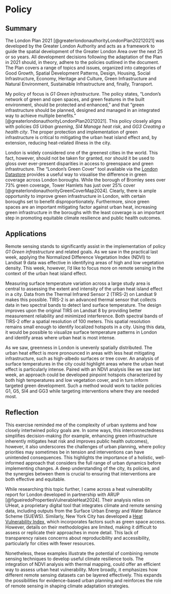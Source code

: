 # Policy

## Summary

The London Plan 2021 [@greaterlondonauthorityLondonPlan20212021] was developed by the Greater London Authority and acts as a framework to guide the spatial development of the Greater London Area over the next 25 or so years. All development decisions following the adaptation of the Plan in 2021 should, in theory, adhere to the policies outlined in the document. The Plan covers a range of topics and issues, organized into categories of Good Growth, Spatial Development Patterns, Design, Housing, Social Infrastructure, Economy, Heritage and Culture, Green Infrastructure and Natural Environment, Sustainable Infrastructure and, finally, Transport.

My policy of focus is *G1 Green infrastructure*. The policy states, “London’s network of green and open spaces, and green features in the built environment, should be protected and enhanced,” and that “green infrastructure should be planned, designed and managed in an integrated way to achieve multiple benefits.” [@greaterlondonauthorityLondonPlan20212021]. This policy closely aligns with policies *G5 Urban greening*, *SI4 Manage heat risk*, and *GG3 Creating a health city*. The proper protection and implementation of green infrastructure is critical to mitigating the urban heat island effect and, by extension, reducing heat-related illness in the city.

London is widely considered one of the greenest cities in the world. This fact, however, should not be taken for granted, nor should it be used to gloss over ever-present disparities in access to greenspace and green infrastructure. The “London’s Green Cover” tool available via the [London Datastore](https://apps.london.gov.uk/green-cover/?layers=tree-canopy,green,blue&pos=9.5/51.48800/-0.08750) provides a useful way to visualise the difference in green coverage across London boroughs. While the borough of Bromley sees over 73% green coverage, Tower Hamlets has just over 25% cover [@greaterlondonauthorityGreenCoverMap2024]. Clearly, there is ample opportunity to improve green infrastructure in London, with certain boroughs set to benefit disproportionately. Furthermore, since green spaces are an important mitigating factor against urban heat, increasing green infrastructure in the boroughs with the least coverage is an important step in promoting equitable climate resilience and public health outcomes.

## Applications

Remote sensing stands to significantly assist in the implementation of policy *G1 Green infrastructure* and related goals. As we saw in the practical last week, applying the Normalized Difference Vegetation Index (NDVI) to Landsat 9 data was effective in identifying areas of high and low vegetation density. This week, however, I’d like to focus more on remote sensing in the context of the urban heat island effect.

Measuring surface temperature variation across a large study area is central to assessing the extent and intensity of the urban heat island effect in a city. Data from the Thermal Infrared Sensor 2 (TIRS-2) on Landsat 9 makes this possible. TIRS-2 is an advanced thermal sensor that collects data in two spectral bands to detect land surface temperature. The design improves upon the original TIRS on Landsat 8 by providing better measurement reliability and minimized interference. Both spectral bands of TIRS-2 offer a spatial resolution of 100 meters. This spatial resolution remains small enough to identify localized hotspots in a city. Using this data, it would be possible to visualize surface temperature patterns in London and identify areas where urban heat is most intense.

As we saw, greenness in London is unevenly spatially distributed. The urban heat effect is more pronounced in areas with less heat mitigating infrastructure, such as high-albedo surfaces or tree cover. An analysis of surface temperatures in the city could highlight areas where the urban heat effect is particularly intense. Paired with an NDVI analysis like we saw last week, an approach could be developed pinpoint hotspots characterized by both high temperatures and low vegetation cover, and in turn inform targeted green development. Such a method would work to tackle policies G1, G5, SI4 and GG3 while targeting interventions where they are needed most.

## Reflection

This exercise reminded me of the complexity of urban systems and how closely intertwined policy goals are. In some ways, this interconnectedness simplifies decision-making (for example, enhancing green infrastructure inherently mitigates heat risk and improves public health outcomes), however, it also underscores the challenges of urban planning, where policy priorities may sometimes be in tension and interventions can have unintended consequences. This highlights the importance of a holistic, well-informed approach that considers the full range of urban dynamics before implementing changes. A deep understanding of the city, its policies, and the synergies between them is crucial to ensuring that interventions are both effective and equitable.

While researching this topic further, I came across a heat vulnerability report for London developed in partnership with ARUP [@figueiredoPropertiesVulnerableHeat2024]. Their analysis relies on UHeat, a proprietary digital tool that integrates climate and remote sensing data, including outputs from the Surface Urban Energy and Water Balance Scheme (SUEWS). Similarly, New York City has developed a [Heat Vulnerability Index](https://a816-dohbesp.nyc.gov/IndicatorPublic/data-features/hvi/), which incorporates factors such as green space access. However, details on their methodologies are limited, making it difficult to assess or replicate their approaches in more detail. This lack of transparency raises concerns about reproducibility and accessibility, particularly for cities with fewer resources.

Nonetheless, these examples illustrate the potential of combining remote sensing techniques to develop useful climate resilience tools. The integration of NDVI analysis with thermal mapping, could offer an efficient way to assess urban heat vulnerability. More broadly, it emphasizes how different remote sensing datasets can be layered effectively. This expands the possibilities for evidence-based urban planning and reinforces the role of remote sensing in shaping climate adaptation strategies.
